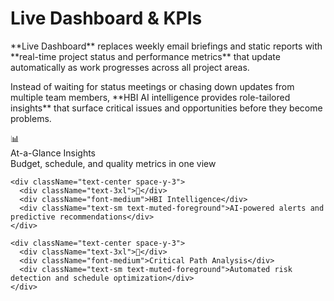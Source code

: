 # Live Dashboard & KPIs

<div className="flex flex-col items-center justify-center min-h-[400px] space-y-6">
  <div className="p-6 bg-green-100 dark:bg-green-900/20 rounded-full">
    <BarChart3 className="h-16 w-16 text-green-600 dark:text-green-400" />
  </div>

  <p className="text-lg font-semibold text-center max-w-4xl">
    **Live Dashboard** replaces weekly email briefings and static reports with **real-time project status and
    performance metrics** that update automatically as work progresses across all project areas.
  </p>

  <p className="text-center text-muted-foreground max-w-3xl">
    Instead of waiting for status meetings or chasing down updates from multiple team members, **HBI AI intelligence
    provides role-tailored insights** that surface critical issues and opportunities before they become problems.
  </p>

  <div className="grid grid-cols-3 gap-8 mt-8">
    <div className="text-center space-y-3">
      <div className="text-3xl">📊</div>
      <div className="font-medium">At-a-Glance Insights</div>
      <div className="text-sm text-muted-foreground">Budget, schedule, and quality metrics in one view</div>
    </div>

    <div className="text-center space-y-3">
      <div className="text-3xl">🤖</div>
      <div className="font-medium">HBI Intelligence</div>
      <div className="text-sm text-muted-foreground">AI-powered alerts and predictive recommendations</div>
    </div>

    <div className="text-center space-y-3">
      <div className="text-3xl">🎯</div>
      <div className="font-medium">Critical Path Analysis</div>
      <div className="text-sm text-muted-foreground">Automated risk detection and schedule optimization</div>
    </div>
  </div>
</div>
